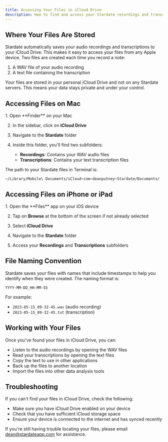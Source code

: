 ```yaml
---
title: Accessing Your Files in iCloud Drive
description: How to find and access your Stardate recordings and transcriptions in iCloud Drive.
---
```



## Where Your Files Are Stored

Stardate automatically saves your audio recordings and transcriptions to your iCloud Drive. This makes it easy to access your files from any Apple device. Two files are created each time you record a note:

1. A WAV file of your audio recording
2. A text file containing the transcription

<Aside title="Privacy First">
Your files are stored in your personal iCloud Drive and not on any Stardate servers. This means your data stays private and under your control.
</Aside>

## Accessing Files on Mac

<Steps>
  1. Open **Finder** on your Mac
  
  2. In the sidebar, click on **iCloud Drive**
  
  3. Navigate to the **Stardate** folder
  
  4. Inside this folder, you'll find two subfolders:
     - **Recordings**: Contains your WAV audio files
     - **Transcriptions**: Contains your text transcription files
</Steps>

The path to your Stardate files in Terminal is:

```
~/Library/Mobile\ Documents/iCloud~com~deanputney~Stardate/Documents/
```

## Accessing Files on iPhone or iPad

<Steps>
  1. Open the **Files** app on your iOS device
  
  2. Tap on **Browse** at the bottom of the screen if not already selected
  
  3. Select **iCloud Drive**
  
  4. Navigate to the **Stardate** folder
  
  5. Access your **Recordings** and **Transcriptions** subfolders
</Steps>

## File Naming Convention

Stardate saves your files with names that include timestamps to help you identify when they were created. The naming format is:

```
YYYY-MM-DD_HH-MM-SS
```

For example:
- `2023-05-15_09-32-45.wav` (audio recording)
- `2023-05-15_09-32-45.txt` (transcription)

## Working with Your Files

Once you've found your files in iCloud Drive, you can:

- Listen to the audio recordings by opening the WAV files
- Read your transcriptions by opening the text files
- Copy the text to use in other applications
- Back up the files to another location
- Import the files into other data analysis tools

## Troubleshooting

If you can't find your files in iCloud Drive, check the following:

- Make sure you have iCloud Drive enabled on your device
- Check that you have sufficient iCloud storage space
- Ensure your device is connected to the internet and has synced recently

If you're still having trouble locating your files, please email [dean@stardateapp.com](mailto:dean@stardateapp.com) for assistance.